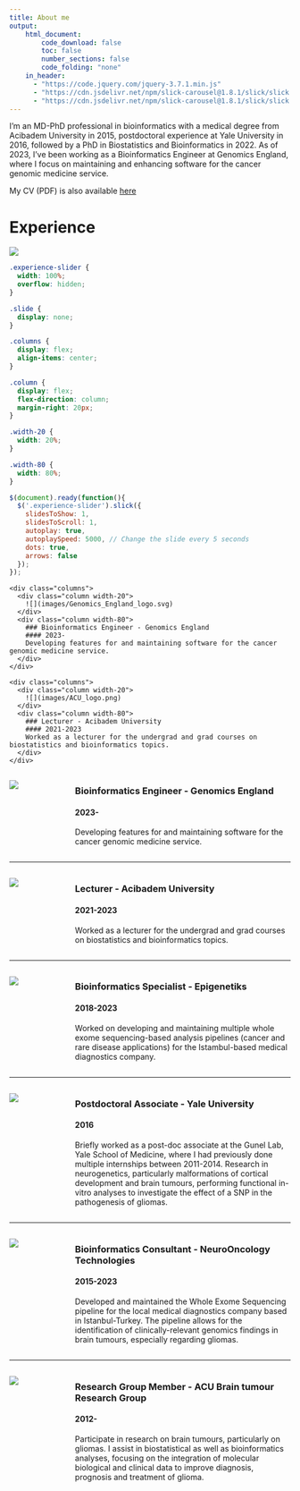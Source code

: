 ```yaml
---
title: About me
output:
    html_document:
        code_download: false
        toc: false
        number_sections: false
        code_folding: "none"
    in_header:
      - "https://code.jquery.com/jquery-3.7.1.min.js"
      - "https://cdn.jsdelivr.net/npm/slick-carousel@1.8.1/slick/slick.min.js"
      - "https://cdn.jsdelivr.net/npm/slick-carousel@1.8.1/slick/slick.css"
---
```


I'm an MD-PhD professional in bioinformatics with a medical degree from Acibadem University in 2015, postdoctoral experience at Yale University in 2016, followed by a PhD in Biostatistics and Bioinformatics in 2022. As of 2023, I've been working as a Bioinformatics Engineer at Genomics England, where I focus on maintaining and enhancing software for the cancer genomic medicine service.

My CV (PDF) is also available [here](./CV_doc/egeulgen_CV.pdf)

# Experience

![](images/career_timeline.png)

```css
.experience-slider {
  width: 100%;
  overflow: hidden;
}

.slide {
  display: none;
}

.columns {
  display: flex;
  align-items: center;
}

.column {
  display: flex;
  flex-direction: column;
  margin-right: 20px;
}

.width-20 {
  width: 20%;
}

.width-80 {
  width: 80%;
}
```

```javascript
$(document).ready(function(){
  $('.experience-slider').slick({
    slidesToShow: 1,
    slidesToScroll: 1,
    autoplay: true,
    autoplaySpeed: 5000, // Change the slide every 5 seconds
    dots: true,
    arrows: false
  });
});
```

<div class="experience-slider">
  <div class="slide">
    <div class="columns">
      <div class="column width-20">
        ![](images/Genomics_England_logo.svg)
      </div>
      <div class="column width-80">
        ### Bioinformatics Engineer - Genomics England
        #### 2023-
        Developing features for and maintaining software for the cancer genomic medicine service.
      </div>
    </div>
  </div>
  <div class="slide">
    <div class="columns">
      <div class="column width-20">
        ![](images/ACU_logo.png)
      </div>
      <div class="column width-80">
        ### Lecturer - Acibadem University
        #### 2021-2023
        Worked as a lecturer for the undergrad and grad courses on biostatistics and bioinformatics topics.
      </div>
    </div>
  </div>
</div>








:::: {.columns}
::: {.column width="20%"}
![](images/Genomics_England_logo.svg)
:::
::: {.column width="80%"}
### Bioinformatics Engineer - Genomics England
#### 2023-
Developing features for and maintaining software for the cancer genomic medicine service.
:::
::::

---

:::: {.columns}
::: {.column width="20%"}
![](images/ACU_logo.png)
:::
::: {.column width="80%"}
### Lecturer - Acibadem University
#### 2021-2023
Worked as a lecturer for the undergrad and grad courses on biostatistics and bioinformatics topics.
:::
::::

---

:::: {.columns}
::: {.column width="20%"}
![](images/epigenetiks_logo.png)
:::
::: {.column width="80%"}
### Bioinformatics Specialist - Epigenetiks
#### 2018-2023
Worked on developing and maintaining multiple whole exome sequencing-based analysis pipelines (cancer and rare disease applications) for the Istambul-based medical diagnostics company.
:::
::::

---

:::: {.columns}
::: {.column width="20%"}
![](images/yale-logo.svg)
:::
::: {.column width="80%"}
### Postdoctoral Associate - Yale University
#### 2016
Briefly worked as a post-doc associate at the Gunel Lab, Yale School of Medicine, where I had previously done multiple internships between 2011-2014. Research in neurogenetics, particularly malformations of cortical development and brain tumours, performing functional in-vitro analyses to investigate the effect of a SNP in the pathogenesis of gliomas.
:::
::::

---

:::: {.columns}
::: {.column width="20%"}
![](images/NOT_logo.svg)
:::
::: {.column width="80%"}
### Bioinformatics Consultant - NeuroOncology Technologies
#### 2015-2023
Developed and maintained the Whole Exome Sequencing pipeline for the local medical diagnostics company based in Istanbul-Turkey. The pipeline allows for the identification of clinically-relevant genomics findings in brain tumours, especially regarding gliomas.
:::
::::

---

:::: {.columns}
::: {.column width="20%"}
![](images/AUBTRG_logo.svg)
:::
::: {.column width="80%"}
### Research Group Member - ACU Brain tumour Research Group
#### 2012-
Participate in research on brain tumours, particularly on gliomas. I assist in biostatistical as well as bioinformatics analyses, focusing on the integration of molecular biological and clinical data to improve diagnosis, prognosis and treatment of glioma.
:::
::::
